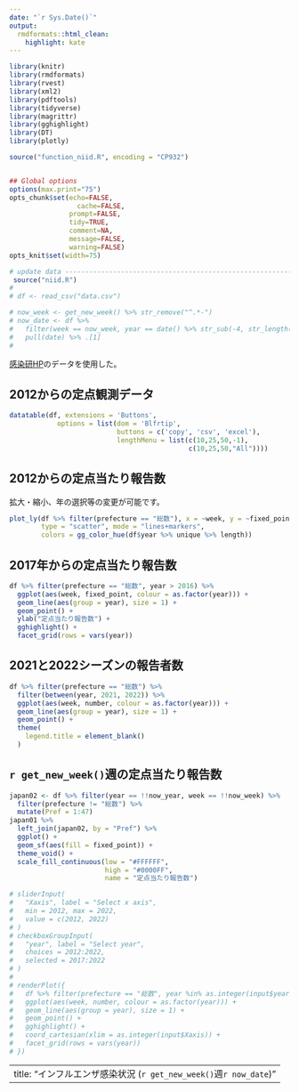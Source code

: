 ```yaml
---
date: "`r Sys.Date()`"
output:
  rmdformats::html_clean:
    highlight: kate
---
```



```r
library(knitr)
library(rmdformats)
library(rvest)
library(xml2)
library(pdftools)
library(tidyverse)
library(magrittr)
library(gghighlight)
library(DT)
library(plotly)

source("function_niid.R", encoding = "CP932")


## Global options
options(max.print="75")
opts_chunk$set(echo=FALSE,
	             cache=FALSE,
               prompt=FALSE,
               tidy=TRUE,
               comment=NA,
               message=FALSE,
               warning=FALSE)
opts_knit$set(width=75)

```

```r
# update data -------------------------------------------------------------
 source("niid.R")
# 
# df <- read_csv("data.csv")

# now_week <- get_new_week() %>% str_remove("^.*-")
# now_date <- df %>% 
#   filter(week == now_week, year == date() %>% str_sub(-4, str_length(.))) %>% 
#   pull(date) %>% .[1]
# 

```

[感染研HP](https://www.niid.go.jp/niid/ja/data.html, "niid.go.jp")のデータを使用した。

## 2012からの定点観測データ
```r
datatable(df, extensions = 'Buttons',
            options = list(dom = 'Blfrtip',
                           buttons = c('copy', 'csv', 'excel'),
                           lengthMenu = list(c(10,25,50,-1),
                                             c(10,25,50,"All"))))
```


## 2012からの定点当たり報告数
拡大・縮小、年の選択等の変更が可能です。

```r
plot_ly(df %>% filter(prefecture == "総数"), x = ~week, y = ~fixed_point, color = ~year %>% as.factor,
        type = "scatter", mode = "lines+markers", 
        colors = gg_color_hue(df$year %>% unique %>% length)) 


```

## 2017年からの定点当たり報告数
```r
df %>% filter(prefecture == "総数", year > 2016) %>%
  ggplot(aes(week, fixed_point, colour = as.factor(year))) +
  geom_line(aes(group = year), size = 1) +
  geom_point() + 
  ylab("定点当たり報告数") +
  gghighlight() +
  facet_grid(rows = vars(year))
```


## 2021と2022シーズンの報告者数
```r

df %>% filter(prefecture == "総数") %>% 
  filter(between(year, 2021, 2022)) %>% 
  ggplot(aes(week, number, colour = as.factor(year))) +
  geom_line(aes(group = year), size = 1) +
  geom_point() +
  theme(
    legend.title = element_blank()
  )
```

## `r get_new_week()`週の定点当たり報告数

```r
japan02 <- df %>% filter(year == !!now_year, week == !!now_week) %>% 
  filter(prefecture != "総数") %>% 
  mutate(Pref = 1:47)
japan01 %>% 
  left_join(japan02, by = "Pref") %>% 
  ggplot() + 
  geom_sf(aes(fill = fixed_point)) + 
  theme_void() + 
  scale_fill_continuous(low = "#FFFFFF", 
                        high = "#0000FF",
                        name = "定点当たり報告数")

```




```r
# sliderInput(
#   "Xaxis", label = "Select x axis",
#   min = 2012, max = 2022, 
#   value = c(2012, 2022)
# )
# checkboxGroupInput(
#   "year", label = "Select year", 
#   choices = 2012:2022, 
#   selected = 2017:2022
# )
# 
# renderPlot({
#   df %>% filter(prefecture == "総数", year %in% as.integer(input$year)) %>%
#   ggplot(aes(week, number, colour = as.factor(year))) +
#   geom_line(aes(group = year), size = 1) +
#   geom_point() + 
#   gghighlight() +
#   coord_cartesian(xlim = as.integer(input$Xaxis)) +
#   facet_grid(rows = vars(year))
# })

```


---
title: "インフルエンザ感染状況 (`r get_new_week()`週`r now_date`) "
---